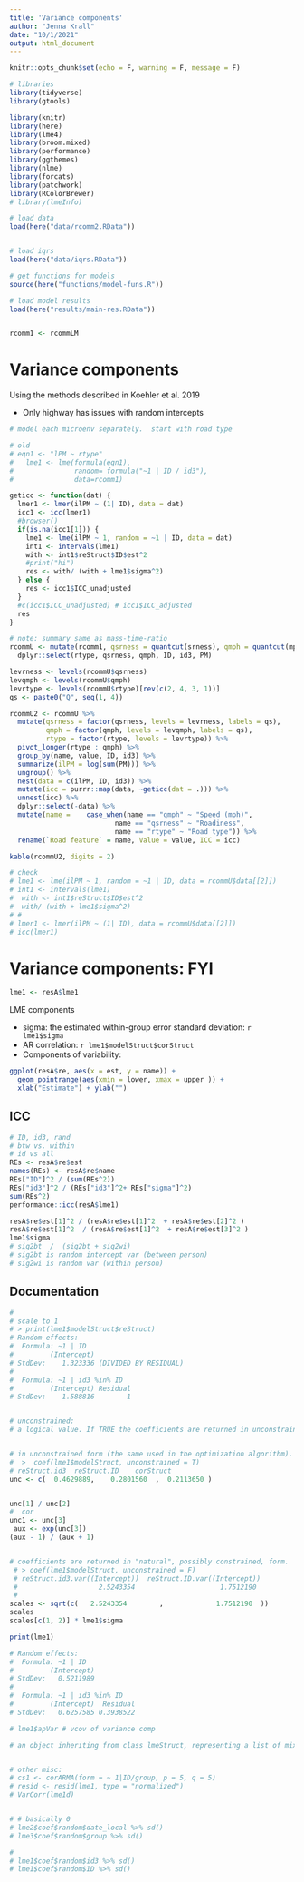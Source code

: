 ```yaml
---
title: 'Variance components'
author: "Jenna Krall"
date: "10/1/2021"
output: html_document
---
```


```r
knitr::opts_chunk$set(echo = F, warning = F, message = F)
```

```r
# libraries
library(tidyverse)
library(gtools)

library(knitr)
library(here)
library(lme4)
library(broom.mixed)
library(performance)
library(ggthemes)
library(nlme)
library(forcats)
library(patchwork)
library(RColorBrewer)
# library(lmeInfo)

```


```r
# load data
load(here("data/rcomm2.RData"))


# load iqrs
load(here("data/iqrs.RData"))

# get functions for models
source(here("functions/model-funs.R"))

# load model results
load(here("results/main-res.RData"))


rcomm1 <- rcommLM

```



# Variance components

Using the methods described in Koehler et al. 2019

- Only highway has issues with random intercepts

```r
# model each microenv separately.  start with road type

# old
# eqn1 <- "lPM ~ rtype"
#   lme1 <- lme(formula(eqn1),
#               random= formula("~1 | ID / id3"),
#               data=rcomm1)

geticc <- function(dat) {
  lmer1 <- lmer(ilPM ~ (1| ID), data = dat)
  icc1 <- icc(lmer1)
  #browser()
  if(is.na(icc1[1])) {
    lme1 <- lme(ilPM ~ 1, random = ~1 | ID, data = dat)
    int1 <- intervals(lme1)
    with <- int1$reStruct$ID$est^2 
    #print("hi")
    res <- with/ (with + lme1$sigma^2)
  } else {
    res <- icc1$ICC_unadjusted
  }
  #c(icc1$ICC_unadjusted) # icc1$ICC_adjusted
  res
}

# note: summary same as mass-time-ratio
rcommU <- mutate(rcomm1, qsrness = quantcut(srness), qmph = quantcut(mph)) %>%
  dplyr::select(rtype, qsrness, qmph, ID, id3, PM) 

levrness <- levels(rcommU$qsrness)
levqmph <- levels(rcommU$qmph)
levrtype <- levels(rcommU$rtype)[rev(c(2, 4, 3, 1))]
qs <- paste0("Q", seq(1, 4))

rcommU2 <- rcommU %>%
  mutate(qsrness = factor(qsrness, levels = levrness, labels = qs),
         qmph = factor(qmph, levels = levqmph, labels = qs),
         rtype = factor(rtype, levels = levrtype)) %>%
  pivot_longer(rtype : qmph) %>%
  group_by(name, value, ID, id3) %>%
  summarize(ilPM = log(sum(PM))) %>%
  ungroup() %>%
  nest(data = c(ilPM, ID, id3)) %>%
  mutate(icc = purrr::map(data, ~geticc(dat = .))) %>%
  unnest(icc) %>%
  dplyr::select(-data) %>%
  mutate(name =    case_when(name == "qmph" ~ "Speed (mph)",
                          name == "qsrness" ~ "Roadiness",
                          name == "rtype" ~ "Road type")) %>%
  rename(`Road feature` = name, Value = value, ICC = icc)

kable(rcommU2, digits = 2)

# check
# lme1 <- lme(ilPM ~ 1, random = ~1 | ID, data = rcommU$data[[2]])
# int1 <- intervals(lme1)
#  with <- int1$reStruct$ID$est^2 
#  with/ (with + lme1$sigma^2)
# # 
# lmer1 <- lmer(ilPM ~ (1| ID), data = rcommU$data[[2]])
# icc(lmer1)
```








# Variance components: FYI





```r
lme1 <- resA$lme1
```


LME components

- sigma: the estimated within-group error standard deviation: `r lme1$sigma`
- AR correlation: `r lme1$modelStruct$corStruct`
- Components of variability:

```r

ggplot(resA$re, aes(x = est, y = name)) + 
  geom_pointrange(aes(xmin = lower, xmax = upper )) +
  xlab("Estimate") + ylab("")

```


## ICC

```r
# ID, id3, rand
# btw vs. within
# id vs all
REs <- resA$re$est
names(REs) <- resA$re$name
REs["ID"]^2 / (sum(REs^2))
REs["id3"]^2 / (REs["id3"]^2+ REs["sigma"]^2)
sum(REs^2)
performance::icc(resA$lme1)

resA$re$est[1]^2 / (resA$re$est[1]^2  + resA$re$est[2]^2 )
resA$re$est[1]^2  / (resA$re$est[1]^2  + resA$re$est[3]^2 )
lme1$sigma 
# sig2bt  /  (sig2bt + sig2wi)
# sig2bt is random intercept var (between person)
# sig2wi is random var (within person)
```

## Documentation
```r

#
# scale to 1
# > print(lme1$modelStruct$reStruct)
# Random effects:
#  Formula: ~1 | ID
#         (Intercept)
# StdDev:    1.323336 (DIVIDED BY RESIDUAL)
# 
#  Formula: ~1 | id3 %in% ID
#         (Intercept) Residual
# StdDev:    1.588816        1


# unconstrained: 	
# a logical value. If TRUE the coefficients are returned in unconstrained form (the same used in the optimization algorithm). If FALSE the coefficients are returned in "natural", possibly constrained, form. Defaults to TRUE.


# in unconstrained form (the same used in the optimization algorithm).
#  >  coef(lme1$modelStruct, unconstrained = T)
# reStruct.id3  reStruct.ID    corStruct 
unc <- c(  0.4629889,    0.2801560  ,  0.2113650 )


unc[1] / unc[2]
#  cor
unc1 <- unc[3]
 aux <- exp(unc[3])
(aux - 1) / (aux + 1)


# coefficients are returned in "natural", possibly constrained, form.
 # > coef(lme1$modelStruct, unconstrained = F)
 # reStruct.id3.var((Intercept))  reStruct.ID.var((Intercept))                 corStruct.Phi 
 #                    2.5243354                     1.7512190                     0.1052908 
 # 
scales <- sqrt(c(   2.5243354        ,             1.7512190  ))
scales
scales[c(1, 2)] * lme1$sigma

print(lme1)

# Random effects:
#  Formula: ~1 | ID
#         (Intercept)
# StdDev:   0.5211989
# 
#  Formula: ~1 | id3 %in% ID
#         (Intercept)  Residual
# StdDev:   0.6257585 0.3938522
```



```r
# lme1$apVar # vcov of variance comp

# an object inheriting from class lmeStruct, representing a list of mixed-effects model components, such as reStruct, corStruct, and varFunc objects.


# other misc:
# cs1 <- corARMA(form = ~ 1|ID/group, p = 5, q = 5)
# resid <- resid(lme1, type = "normalized")
# VarCorr(lme1d)


# # basically 0
# lme2$coef$random$date_local %>% sd()
# lme3$coef$random$group %>% sd()

# 
# lme1$coef$random$id3 %>% sd()
# lme1$coef$random$ID %>% sd()
```         




    


